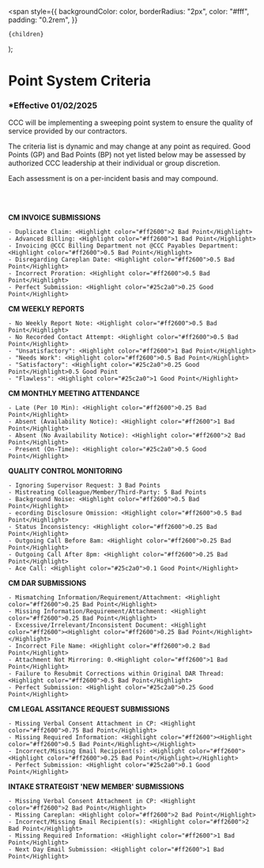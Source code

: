   <span
    style={{
      backgroundColor: color,
      borderRadius: "2px",
      color: "#fff",
      padding: "0.2rem",
    }}
  >
    {children}
  </span>
);

# Point System Criteria

### \*Effective 01/02/2025

CCC will be implementing a sweeping point system to ensure the quality of service provided by our contractors.

The criteria list is dynamic and may change at any point as required. Good Points (GP) and Bad Points (BP) not yet listed
below may be assessed by authorized CCC leadership at their individual or group discretion.

Each assessment is on a per-incident basis and may compound.

<br></br>

**CM INVOICE SUBMISSIONS**

    - Duplicate Claim: <Highlight color="#ff2600">2 Bad Point</Highlight>
    - Advanced Billing: <Highlight color="#ff2600">1 Bad Point</Highlight>
    - Invoicing @CCC Billing Department not @CCC Payables Department: <Highlight color="#ff2600">0.5 Bad Point</Highlight>
    - Disregarding Careplan Date: <Highlight color="#ff2600">0.5 Bad Point</Highlight>
    - Incorrect Proration: <Highlight color="#ff2600">0.5 Bad Point</Highlight>
    - Perfect Submission: <Highlight color="#25c2a0">0.25 Good Point</Highlight>

**CM WEEKLY REPORTS**

    - No Weekly Report Note: <Highlight color="#ff2600">0.5 Bad Point</Highlight>
    - No Recorded Contact Attempt: <Highlight color="#ff2600">0.5 Bad Point</Highlight>
    - "Unsatisfactory": <Highlight color="#ff2600">1 Bad Point</Highlight>
    - "Needs Work": <Highlight color="#ff2600">0.5 Bad Point</Highlight>
    - "Satisfactory": <Highlight color="#25c2a0">0.25 Good Point</Highlight>0.5 Good Point
    - "Flawless": <Highlight color="#25c2a0">1 Good Point</Highlight>

**CM MONTHLY MEETING ATTENDANCE**

    - Late (Per 10 Min): <Highlight color="#ff2600">0.25 Bad Point</Highlight>
    - Absent (Availability Notice): <Highlight color="#ff2600">1 Bad Point</Highlight>
    - Absent (No Availability Notice): <Highlight color="#ff2600">2 Bad Point</Highlight>
    - Present (On-Time): <Highlight color="#25c2a0">0.5 Good Point</Highlight>

**QUALITY CONTROL MONITORING**

    - Ignoring Supervisor Request: 3 Bad Points
    - Mistreating Colleague/Member/Third-Party: 5 Bad Points
    - Background Noise: <Highlight color="#ff2600">0.5 Bad Point</Highlight>
    - ecording Disclosure Omission: <Highlight color="#ff2600">0.5 Bad Point</Highlight>
    - Status Inconsistency: <Highlight color="#ff2600">0.25 Bad Point</Highlight>
    - Outgoing Call Before 8am: <Highlight color="#ff2600">0.25 Bad Point</Highlight>
    - Outgoing Call After 8pm: <Highlight color="#ff2600">0.25 Bad Point</Highlight>
    - Ace Call: <Highlight color="#25c2a0">0.1 Good Point</Highlight>

**CM DAR SUBMISSIONS**

    - Mismatching Information/Requirement/Attachment: <Highlight color="#ff2600">0.25 Bad Point</Highlight>
    - Missing Information/Requirement/Attachment: <Highlight color="#ff2600">0.25 Bad Point</Highlight>
    - Excessive/Irrelevant/Inconsistent Document: <Highlight color="#ff2600"><Highlight color="#ff2600">0.25 Bad Point</Highlight></Highlight>
    - Incorrect File Name: <Highlight color="#ff2600">0.2 Bad Point</Highlight>
    - Attachment Not Mirroring: 0.<Highlight color="#ff2600">1 Bad Point</Highlight>
    - Failure to Resubmit Corrections within Original DAR Thread: <Highlight color="#ff2600">0.5 Bad Point</Highlight>
    - Perfect Submission: <Highlight color="#25c2a0">0.25 Good Point</Highlight>

**CM LEGAL ASSITANCE REQUEST SUBMISSIONS**

    - Missing Verbal Consent Attachment in CP: <Highlight color="#ff2600">0.75 Bad Point</Highlight>
    - Missing Required Information: <Highlight color="#ff2600"><Highlight color="#ff2600">0.5 Bad Point</Highlight></Highlight>
    - Incorrect/Missing Email Recipient(s): <Highlight color="#ff2600"><Highlight color="#ff2600">0.25 Bad Point</Highlight></Highlight>
    - Perfect Submission: <Highlight color="#25c2a0">0.1 Good Point</Highlight>

**INTAKE STRATEGIST 'NEW MEMBER' SUBMISSIONS**

    - Missing Verbal Consent Attachment in CP: <Highlight color="#ff2600">2 Bad Point</Highlight>
    - Missing Careplan: <Highlight color="#ff2600">2 Bad Point</Highlight>
    - Incorrect/Missing Email Recipient(s): <Highlight color="#ff2600">2 Bad Point</Highlight>
    - Missing Required Information: <Highlight color="#ff2600">1 Bad Point</Highlight>
    - Next Day Email Submission: <Highlight color="#ff2600">1 Bad Point</Highlight>
